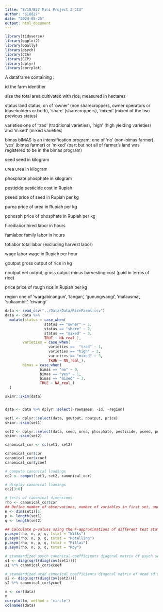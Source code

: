 ```yaml
---
title: "S/18/827 Mini Project 2 CCA"
author: "S18827"
date: "2024-05-25"
output: html_document
---
```


```r
library(tidyverse)
library(ggplot2)
library(GGally)
library(psych)
library(CCA)
library(CCP)
library(dplyr)
library(corrplot)
```

A dataframe containing :

id
the farm identifier

size
the total area cultivated with rice, measured in hectares

status
land status, on of 'owner' (non sharecroppers, owner operators or leaseholders or both), 'share' (sharecroppers), 'mixed' (mixed of the two previous status)

varieties
one of 'trad' (traditional varieties), 'high' (high yielding varieties) and 'mixed' (mixed varieties)

bimas
bIMAS is an intensification program; one of 'no' (non-bimas farmer), 'yes' (bimas farmer) or 'mixed' (part but not all of farmer's land was registered to be in the bimas program)

seed
seed in kilogram

urea
urea in kilogram

phosphate
phosphate in kilogram

pesticide
pesticide cost in Rupiah

pseed
price of seed in Rupiah per kg

purea
price of urea in Rupiah per kg

pphosph
price of phosphate in Rupiah per kg

hiredlabor
hired labor in hours

famlabor
family labor in hours

totlabor
total labor (excluding harvest labor)

wage
labor wage in Rupiah per hour

goutput
gross output of rice in kg

noutput
net output, gross output minus harvesting cost (paid in terms of rice)

price
price of rough rice in Rupiah per kg

region
one of 'wargabinangun', 'langan', 'gunungwangi', 'malausma', 'sukaambit', 'ciwangi'

```r
data <- read_csv("../Data/Data/RiceFarms.csv")
data <- data %>%
  mutate(status = case_when(
                  status == "owner" ~ 1,
                  status == "share" ~ 2,
                  status == "mixed" ~ 3,
                  TRUE ~ NA_real_),
        varieties = case_when(
                    varieties ==  "trad" ~ 1,
                    varieties == "high" ~ 2,
                    varieties == "mixed" ~ 3,
                    TRUE ~ NA_real_),
        bimas = case_when(
                bimas == "no" ~ 0,
                bimas == "yes" ~ 1,
                bimas == "mixed" ~ 3,
                TRUE ~ NA_real_)
  )
```


```r
skimr::skim(data)


data <- data %>% dplyr::select(-rownames, -id, -region) 
```

```r
set1 <- dplyr::select(data, goutput, noutput, price)
skimr::skim(set1)

set2 <- dplyr::select(data, seed, urea, phosphate, pesticide, pseed, purea, pphosph, hiredlabor, famlabor, totlabor, wage) 
skimr::skim(set2)

```

```r
canonical_cor <- cc(set1, set2)

canonical_cor$cor
canonical_cor$xcoef
canonical_cor$ycoef
```
```r
# compute canonical loadings
cc2 <- comput(set1, set2, canonical_cor)

# display canonical loadings
cc2[3:6]
```

```r
# tests of canonical dimensions
rho <- canonical_cor$cor
## Define number of observations, number of variables in first set, and number of variables in the second set.
n <- dim(set1)[1]
p <- length(set1)
q <- length(set2)

## Calculate p-values using the F-approximations of different test statistics:
p.asym(rho, n, p, q, tstat = "Wilks")
p.asym(rho, n, p, q, tstat = "Hotelling")
p.asym(rho, n, p, q, tstat = "Pillai")
p.asym(rho, n, p, q, tstat = "Roy")
```


```r
# standardized psych canonical coefficients diagonal matrix of psych sd's
s1 <- diag(sqrt(diag(cov(set1))))
s1 %*% canonical_cor$xcoef

# standardized acad canonical coefficients diagonal matrix of acad sd's
s2 <- diag(sqrt(diag(cov(set2))))
s2 %*% canonical_cor$ycoef
```

```r
m <- cor(data)
m
corrplot(m, method = 'circle')
colnames(data)
```

